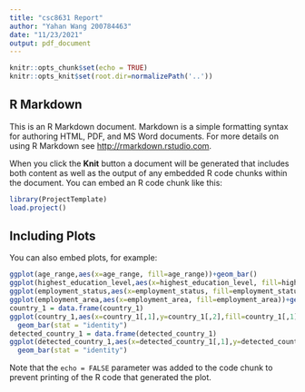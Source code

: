 ```yaml
---
title: "csc8631 Report"
author: "Yahan Wang 200784463"
date: "11/23/2021"
output: pdf_document
---
```


```r
knitr::opts_chunk$set(echo = TRUE)
knitr::opts_knit$set(root.dir=normalizePath('..'))
```

## R Markdown

This is an R Markdown document. Markdown is a simple formatting syntax for authoring HTML, PDF, and MS Word documents. For more details on using R Markdown see <http://rmarkdown.rstudio.com>.

When you click the **Knit** button a document will be generated that includes both content as well as the output of any embedded R code chunks within the document. You can embed an R code chunk like this:

```r
library(ProjectTemplate)
load.project()
```

## Including Plots

You can also embed plots, for example:

```r
ggplot(age_range,aes(x=age_range, fill=age_range))+geom_bar() 
ggplot(highest_education_level,aes(x=highest_education_level, fill=highest_education_level))+geom_bar()  
ggplot(employment_status,aes(x=employment_status, fill=employment_status))+geom_bar()  
ggplot(employment_area,aes(x=employment_area, fill=employment_area))+geom_bar()
country_1 = data.frame(country_1)
ggplot(country_1,aes(x=country_1[,1],y=country_1[,2],fill=country_1[,1])) +
  geom_bar(stat = "identity")
detected_country_1 = data.frame(detected_country_1)
ggplot(detected_country_1,aes(x=detected_country_1[,1],y=detected_country_1[,2],fill=detected_country_1[,1])) +
  geom_bar(stat = "identity")
```

Note that the `echo = FALSE` parameter was added to the code chunk to prevent printing of the R code that generated the plot.
